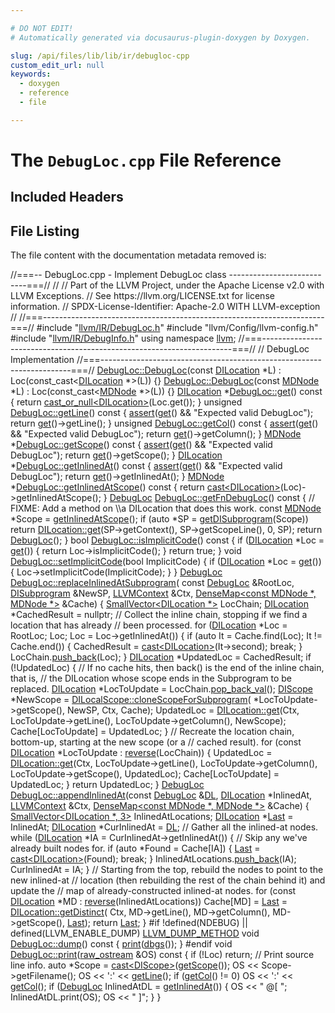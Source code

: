 ```yaml
---

# DO NOT EDIT!
# Automatically generated via docusaurus-plugin-doxygen by Doxygen.

slug: /api/files/lib/lib/ir/debugloc-cpp
custom_edit_url: null
keywords:
  - doxygen
  - reference
  - file

---
```





# The `DebugLoc.cpp` File Reference

<DoxygenPage pluginConfig={pluginConfig}>



## Included Headers

<IncludesList>
<IncludesListItem
  filePath="llvm/IR/DebugLoc.h"
  permalink="/docs/api/files/include/include/llvm/include/llvm/ir/debugloc-h"
  isLocal="true" />
<IncludesListItem
  filePath="llvm/Config/llvm-config.h"
  permalink=""
  isLocal="true" />
<IncludesListItem
  filePath="llvm/IR/DebugInfo.h"
  permalink="/docs/api/files/include/include/llvm/include/llvm/ir/debuginfo-h"
  isLocal="true" />
</IncludesList>


## File Listing

The file content with the documentation metadata removed is:

<ProgramListing>

<Link id="l00001" /><CodeLine lineNumber="1"><span class="doxyHighlightComment">//===-- DebugLoc.cpp - Implement DebugLoc class ---------------------------===//</span></CodeLine>
<Link id="l00002" /><CodeLine lineNumber="2"><span class="doxyHighlightComment">//</span></CodeLine>
<Link id="l00003" /><CodeLine lineNumber="3"><span class="doxyHighlightComment">// Part of the LLVM Project, under the Apache License v2.0 with LLVM Exceptions.</span></CodeLine>
<Link id="l00004" /><CodeLine lineNumber="4"><span class="doxyHighlightComment">// See https://llvm.org/LICENSE.txt for license information.</span></CodeLine>
<Link id="l00005" /><CodeLine lineNumber="5"><span class="doxyHighlightComment">// SPDX-License-Identifier: Apache-2.0 WITH LLVM-exception</span></CodeLine>
<Link id="l00006" /><CodeLine lineNumber="6"><span class="doxyHighlightComment">//</span></CodeLine>
<Link id="l00007" /><CodeLine lineNumber="7"><span class="doxyHighlightComment">//===----------------------------------------------------------------------===//</span></CodeLine>
<Link id="l00008" /><CodeLine lineNumber="8"></CodeLine>
<Link id="l00009" /><CodeLine lineNumber="9"><span class="doxyHighlightPreprocessor">#include &quot;<a href="/docs/api/files/include/include/llvm/include/llvm/ir/debugloc-h">llvm/IR/DebugLoc.h</a>&quot;</span></CodeLine>
<Link id="l00010" /><CodeLine lineNumber="10"><span class="doxyHighlightPreprocessor">#include &quot;llvm/Config/llvm-config.h&quot;</span></CodeLine>
<Link id="l00011" /><CodeLine lineNumber="11"><span class="doxyHighlightPreprocessor">#include &quot;<a href="/docs/api/files/include/include/llvm/include/llvm/ir/debuginfo-h">llvm/IR/DebugInfo.h</a>&quot;</span></CodeLine>
<Link id="l00012" /><CodeLine lineNumber="12"><span class="doxyHighlightKeyword">using namespace </span><span class="doxyHighlight"><a href="/docs/api/namespaces/llvm">llvm</a>;</span></CodeLine>
<Link id="l00013" /><CodeLine lineNumber="13"></CodeLine>
<Link id="l00014" /><CodeLine lineNumber="14"><span class="doxyHighlightComment">//===----------------------------------------------------------------------===//</span></CodeLine>
<Link id="l00015" /><CodeLine lineNumber="15"><span class="doxyHighlightComment">// DebugLoc Implementation</span></CodeLine>
<Link id="l00016" /><CodeLine lineNumber="16"><span class="doxyHighlightComment">//===----------------------------------------------------------------------===//</span></CodeLine>
<Link id="l00017" /><CodeLine lineNumber="17" lineLink="/docs/api/classes/llvm/debugloc/#a39a96f6eafefa196693d5ca3ef376934"><span class="doxyHighlight"><a href="/docs/api/classes/llvm/debugloc/#a37616eb7c1e47f6df05f3fdbdc09552a">DebugLoc::DebugLoc</a>(</span><span class="doxyHighlightKeyword">const</span><span class="doxyHighlight"> <a href="/docs/api/classes/llvm/dilocation">DILocation</a> &#42;L) : Loc(const&#95;cast&lt;<a href="/docs/api/classes/llvm/dilocation">DILocation</a> &#42;&gt;(L)) &#123;&#125;</span></CodeLine>
<Link id="l00018" /><CodeLine lineNumber="18" lineLink="/docs/api/classes/llvm/debugloc/#a274fed1b1b0bad2f68057a400b5cf738"><span class="doxyHighlight"><a href="/docs/api/classes/llvm/debugloc/#a37616eb7c1e47f6df05f3fdbdc09552a">DebugLoc::DebugLoc</a>(</span><span class="doxyHighlightKeyword">const</span><span class="doxyHighlight"> <a href="/docs/api/classes/llvm/mdnode">MDNode</a> &#42;L) : Loc(const&#95;cast&lt;<a href="/docs/api/classes/llvm/mdnode">MDNode</a> &#42;&gt;(L)) &#123;&#125;</span></CodeLine>
<Link id="l00019" /><CodeLine lineNumber="19"></CodeLine>
<Link id="l00020" /><CodeLine lineNumber="20" lineLink="/docs/api/classes/llvm/debugloc/#a4ff1bb484be62f8dac94fc087f72f524"><span class="doxyHighlight"><a href="/docs/api/classes/llvm/dilocation">DILocation</a> &#42;<a href="/docs/api/classes/llvm/debugloc/#a4ff1bb484be62f8dac94fc087f72f524">DebugLoc::get</a>()</span><span class="doxyHighlightKeyword"> const </span><span class="doxyHighlight">&#123;</span></CodeLine>
<Link id="l00021" /><CodeLine lineNumber="21"><span class="doxyHighlight">  </span><span class="doxyHighlightKeywordFlow">return</span><span class="doxyHighlight"> <a href="/docs/api/namespaces/llvm/#a3e627c32543ca70720c4270a8b11da3f">cast&#95;or&#95;null&lt;DILocation&gt;</a>(Loc.get());</span></CodeLine>
<Link id="l00022" /><CodeLine lineNumber="22"><span class="doxyHighlight">&#125;</span></CodeLine>
<Link id="l00023" /><CodeLine lineNumber="23"></CodeLine>
<Link id="l00024" /><CodeLine lineNumber="24" lineLink="/docs/api/classes/llvm/debugloc/#a427c256af834975c7869ad28fac00563"><span class="doxyHighlightKeywordType">unsigned</span><span class="doxyHighlight"> <a href="/docs/api/classes/llvm/debugloc/#a427c256af834975c7869ad28fac00563">DebugLoc::getLine</a>()</span><span class="doxyHighlightKeyword"> const </span><span class="doxyHighlight">&#123;</span></CodeLine>
<Link id="l00025" /><CodeLine lineNumber="25"><span class="doxyHighlight">  <a href="/docs/api/files/lib/lib/target/lib/target/amdgpu/silowercontrolflow-cpp/#a4868c5d81c5ccc98c47aeab6244346a0">assert</a>(<a href="/docs/api/classes/llvm/debugloc/#a4ff1bb484be62f8dac94fc087f72f524">get</a>() &amp;&amp; </span><span class="doxyHighlightStringLiteral">&quot;Expected valid DebugLoc&quot;</span><span class="doxyHighlight">);</span></CodeLine>
<Link id="l00026" /><CodeLine lineNumber="26"><span class="doxyHighlight">  </span><span class="doxyHighlightKeywordFlow">return</span><span class="doxyHighlight"> <a href="/docs/api/classes/llvm/debugloc/#a4ff1bb484be62f8dac94fc087f72f524">get</a>()-&gt;getLine();</span></CodeLine>
<Link id="l00027" /><CodeLine lineNumber="27"><span class="doxyHighlight">&#125;</span></CodeLine>
<Link id="l00028" /><CodeLine lineNumber="28"></CodeLine>
<Link id="l00029" /><CodeLine lineNumber="29" lineLink="/docs/api/classes/llvm/debugloc/#a98eca4d65070b40322af34cf08842d8c"><span class="doxyHighlightKeywordType">unsigned</span><span class="doxyHighlight"> <a href="/docs/api/classes/llvm/debugloc/#a98eca4d65070b40322af34cf08842d8c">DebugLoc::getCol</a>()</span><span class="doxyHighlightKeyword"> const </span><span class="doxyHighlight">&#123;</span></CodeLine>
<Link id="l00030" /><CodeLine lineNumber="30"><span class="doxyHighlight">  <a href="/docs/api/files/lib/lib/target/lib/target/amdgpu/silowercontrolflow-cpp/#a4868c5d81c5ccc98c47aeab6244346a0">assert</a>(<a href="/docs/api/classes/llvm/debugloc/#a4ff1bb484be62f8dac94fc087f72f524">get</a>() &amp;&amp; </span><span class="doxyHighlightStringLiteral">&quot;Expected valid DebugLoc&quot;</span><span class="doxyHighlight">);</span></CodeLine>
<Link id="l00031" /><CodeLine lineNumber="31"><span class="doxyHighlight">  </span><span class="doxyHighlightKeywordFlow">return</span><span class="doxyHighlight"> <a href="/docs/api/classes/llvm/debugloc/#a4ff1bb484be62f8dac94fc087f72f524">get</a>()-&gt;getColumn();</span></CodeLine>
<Link id="l00032" /><CodeLine lineNumber="32"><span class="doxyHighlight">&#125;</span></CodeLine>
<Link id="l00033" /><CodeLine lineNumber="33"></CodeLine>
<Link id="l00034" /><CodeLine lineNumber="34" lineLink="/docs/api/classes/llvm/debugloc/#a51e7213ee467c71c8feec9ff30a580bd"><span class="doxyHighlight"><a href="/docs/api/classes/llvm/mdnode">MDNode</a> &#42;<a href="/docs/api/classes/llvm/debugloc/#a51e7213ee467c71c8feec9ff30a580bd">DebugLoc::getScope</a>()</span><span class="doxyHighlightKeyword"> const </span><span class="doxyHighlight">&#123;</span></CodeLine>
<Link id="l00035" /><CodeLine lineNumber="35"><span class="doxyHighlight">  <a href="/docs/api/files/lib/lib/target/lib/target/amdgpu/silowercontrolflow-cpp/#a4868c5d81c5ccc98c47aeab6244346a0">assert</a>(<a href="/docs/api/classes/llvm/debugloc/#a4ff1bb484be62f8dac94fc087f72f524">get</a>() &amp;&amp; </span><span class="doxyHighlightStringLiteral">&quot;Expected valid DebugLoc&quot;</span><span class="doxyHighlight">);</span></CodeLine>
<Link id="l00036" /><CodeLine lineNumber="36"><span class="doxyHighlight">  </span><span class="doxyHighlightKeywordFlow">return</span><span class="doxyHighlight"> <a href="/docs/api/classes/llvm/debugloc/#a4ff1bb484be62f8dac94fc087f72f524">get</a>()-&gt;getScope();</span></CodeLine>
<Link id="l00037" /><CodeLine lineNumber="37"><span class="doxyHighlight">&#125;</span></CodeLine>
<Link id="l00038" /><CodeLine lineNumber="38"></CodeLine>
<Link id="l00039" /><CodeLine lineNumber="39" lineLink="/docs/api/classes/llvm/debugloc/#ada0b6f3c53a53b7274e7aeb23eeab5a8"><span class="doxyHighlight"><a href="/docs/api/classes/llvm/dilocation">DILocation</a> &#42;<a href="/docs/api/classes/llvm/debugloc/#ada0b6f3c53a53b7274e7aeb23eeab5a8">DebugLoc::getInlinedAt</a>()</span><span class="doxyHighlightKeyword"> const </span><span class="doxyHighlight">&#123;</span></CodeLine>
<Link id="l00040" /><CodeLine lineNumber="40"><span class="doxyHighlight">  <a href="/docs/api/files/lib/lib/target/lib/target/amdgpu/silowercontrolflow-cpp/#a4868c5d81c5ccc98c47aeab6244346a0">assert</a>(<a href="/docs/api/classes/llvm/debugloc/#a4ff1bb484be62f8dac94fc087f72f524">get</a>() &amp;&amp; </span><span class="doxyHighlightStringLiteral">&quot;Expected valid DebugLoc&quot;</span><span class="doxyHighlight">);</span></CodeLine>
<Link id="l00041" /><CodeLine lineNumber="41"><span class="doxyHighlight">  </span><span class="doxyHighlightKeywordFlow">return</span><span class="doxyHighlight"> <a href="/docs/api/classes/llvm/debugloc/#a4ff1bb484be62f8dac94fc087f72f524">get</a>()-&gt;getInlinedAt();</span></CodeLine>
<Link id="l00042" /><CodeLine lineNumber="42"><span class="doxyHighlight">&#125;</span></CodeLine>
<Link id="l00043" /><CodeLine lineNumber="43"></CodeLine>
<Link id="l00044" /><CodeLine lineNumber="44" lineLink="/docs/api/classes/llvm/debugloc/#af881dfbb1a3f3e64fc9a8eea04be04bc"><span class="doxyHighlight"><a href="/docs/api/classes/llvm/mdnode">MDNode</a> &#42;<a href="/docs/api/classes/llvm/debugloc/#af881dfbb1a3f3e64fc9a8eea04be04bc">DebugLoc::getInlinedAtScope</a>()</span><span class="doxyHighlightKeyword"> const </span><span class="doxyHighlight">&#123;</span></CodeLine>
<Link id="l00045" /><CodeLine lineNumber="45"><span class="doxyHighlight">  </span><span class="doxyHighlightKeywordFlow">return</span><span class="doxyHighlight"> <a href="/docs/api/namespaces/llvm/#ac4fc845f5ed92de63cd4474f128f5fc5">cast&lt;DILocation&gt;</a>(Loc)-&gt;getInlinedAtScope();</span></CodeLine>
<Link id="l00046" /><CodeLine lineNumber="46"><span class="doxyHighlight">&#125;</span></CodeLine>
<Link id="l00047" /><CodeLine lineNumber="47"></CodeLine>
<Link id="l00048" /><CodeLine lineNumber="48" lineLink="/docs/api/classes/llvm/debugloc/#a4bccb0979d1d30e83fe142ac7fb4747b"><span class="doxyHighlight"><a href="/docs/api/classes/llvm/debugloc/#a37616eb7c1e47f6df05f3fdbdc09552a">DebugLoc</a> <a href="/docs/api/classes/llvm/debugloc/#a4bccb0979d1d30e83fe142ac7fb4747b">DebugLoc::getFnDebugLoc</a>()</span><span class="doxyHighlightKeyword"> const </span><span class="doxyHighlight">&#123;</span></CodeLine>
<Link id="l00049" /><CodeLine lineNumber="49"><span class="doxyHighlight">  </span><span class="doxyHighlightComment">// FIXME: Add a method on \\a DILocation that does this work.</span></CodeLine>
<Link id="l00050" /><CodeLine lineNumber="50"><span class="doxyHighlight">  </span><span class="doxyHighlightKeyword">const</span><span class="doxyHighlight"> <a href="/docs/api/classes/llvm/mdnode">MDNode</a> &#42;Scope = <a href="/docs/api/classes/llvm/debugloc/#af881dfbb1a3f3e64fc9a8eea04be04bc">getInlinedAtScope</a>();</span></CodeLine>
<Link id="l00051" /><CodeLine lineNumber="51"><span class="doxyHighlight">  </span><span class="doxyHighlightKeywordFlow">if</span><span class="doxyHighlight"> (</span><span class="doxyHighlightKeyword">auto</span><span class="doxyHighlight"> &#42;SP = <a href="/docs/api/namespaces/llvm/#af648a1ecd9b0189801c2c8f8f15ffba3">getDISubprogram</a>(Scope))</span></CodeLine>
<Link id="l00052" /><CodeLine lineNumber="52"><span class="doxyHighlight">    </span><span class="doxyHighlightKeywordFlow">return</span><span class="doxyHighlight"> <a href="/docs/api/classes/llvm/mdnode/#a7d10a7b9b7f40b04d27ed97c38ea1950">DILocation::get</a>(SP-&gt;getContext(), SP-&gt;getScopeLine(), 0, SP);</span></CodeLine>
<Link id="l00053" /><CodeLine lineNumber="53"></CodeLine>
<Link id="l00054" /><CodeLine lineNumber="54"><span class="doxyHighlight">  </span><span class="doxyHighlightKeywordFlow">return</span><span class="doxyHighlight"> <a href="/docs/api/classes/llvm/debugloc/#a37616eb7c1e47f6df05f3fdbdc09552a">DebugLoc</a>();</span></CodeLine>
<Link id="l00055" /><CodeLine lineNumber="55"><span class="doxyHighlight">&#125;</span></CodeLine>
<Link id="l00056" /><CodeLine lineNumber="56"></CodeLine>
<Link id="l00057" /><CodeLine lineNumber="57" lineLink="/docs/api/classes/llvm/debugloc/#aadbe78e14e88b07caba251af5db4a042"><span class="doxyHighlightKeywordType">bool</span><span class="doxyHighlight"> <a href="/docs/api/classes/llvm/debugloc/#aadbe78e14e88b07caba251af5db4a042">DebugLoc::isImplicitCode</a>()</span><span class="doxyHighlightKeyword"> const </span><span class="doxyHighlight">&#123;</span></CodeLine>
<Link id="l00058" /><CodeLine lineNumber="58"><span class="doxyHighlight">  </span><span class="doxyHighlightKeywordFlow">if</span><span class="doxyHighlight"> (<a href="/docs/api/classes/llvm/dilocation">DILocation</a> &#42;Loc = <a href="/docs/api/classes/llvm/debugloc/#a4ff1bb484be62f8dac94fc087f72f524">get</a>()) &#123;</span></CodeLine>
<Link id="l00059" /><CodeLine lineNumber="59"><span class="doxyHighlight">    </span><span class="doxyHighlightKeywordFlow">return</span><span class="doxyHighlight"> Loc-&gt;isImplicitCode();</span></CodeLine>
<Link id="l00060" /><CodeLine lineNumber="60"><span class="doxyHighlight">  &#125;</span></CodeLine>
<Link id="l00061" /><CodeLine lineNumber="61"><span class="doxyHighlight">  </span><span class="doxyHighlightKeywordFlow">return</span><span class="doxyHighlight"> </span><span class="doxyHighlightKeyword">true</span><span class="doxyHighlight">;</span></CodeLine>
<Link id="l00062" /><CodeLine lineNumber="62"><span class="doxyHighlight">&#125;</span></CodeLine>
<Link id="l00063" /><CodeLine lineNumber="63"></CodeLine>
<Link id="l00064" /><CodeLine lineNumber="64" lineLink="/docs/api/classes/llvm/debugloc/#a04abc02eae5231190e32453a72d4b2bf"><span class="doxyHighlightKeywordType">void</span><span class="doxyHighlight"> <a href="/docs/api/classes/llvm/debugloc/#a04abc02eae5231190e32453a72d4b2bf">DebugLoc::setImplicitCode</a>(</span><span class="doxyHighlightKeywordType">bool</span><span class="doxyHighlight"> ImplicitCode) &#123;</span></CodeLine>
<Link id="l00065" /><CodeLine lineNumber="65"><span class="doxyHighlight">  </span><span class="doxyHighlightKeywordFlow">if</span><span class="doxyHighlight"> (<a href="/docs/api/classes/llvm/dilocation">DILocation</a> &#42;Loc = <a href="/docs/api/classes/llvm/debugloc/#a4ff1bb484be62f8dac94fc087f72f524">get</a>()) &#123;</span></CodeLine>
<Link id="l00066" /><CodeLine lineNumber="66"><span class="doxyHighlight">    Loc-&gt;setImplicitCode(ImplicitCode);</span></CodeLine>
<Link id="l00067" /><CodeLine lineNumber="67"><span class="doxyHighlight">  &#125;</span></CodeLine>
<Link id="l00068" /><CodeLine lineNumber="68"><span class="doxyHighlight">&#125;</span></CodeLine>
<Link id="l00069" /><CodeLine lineNumber="69"></CodeLine>
<Link id="l00070" /><CodeLine lineNumber="70" lineLink="/docs/api/classes/llvm/debugloc/#aac09dfae0aafa3f07db67a5813f454ae"><span class="doxyHighlight"><a href="/docs/api/classes/llvm/debugloc/#a37616eb7c1e47f6df05f3fdbdc09552a">DebugLoc</a> <a href="/docs/api/classes/llvm/debugloc/#aac09dfae0aafa3f07db67a5813f454ae">DebugLoc::replaceInlinedAtSubprogram</a>(</span></CodeLine>
<Link id="l00071" /><CodeLine lineNumber="71"><span class="doxyHighlight">    </span><span class="doxyHighlightKeyword">const</span><span class="doxyHighlight"> <a href="/docs/api/classes/llvm/debugloc/#a37616eb7c1e47f6df05f3fdbdc09552a">DebugLoc</a> &amp;RootLoc, <a href="/docs/api/classes/llvm/disubprogram">DISubprogram</a> &amp;NewSP, <a href="/docs/api/classes/llvm/llvmcontext">LLVMContext</a> &amp;Ctx,</span></CodeLine>
<Link id="l00072" /><CodeLine lineNumber="72"><span class="doxyHighlight">    <a href="/docs/api/classes/llvm/densemap">DenseMap&lt;const MDNode &#42;, MDNode &#42;&gt;</a> &amp;Cache) &#123;</span></CodeLine>
<Link id="l00073" /><CodeLine lineNumber="73"><span class="doxyHighlight">  <a href="/docs/api/classes/llvm/smallvector">SmallVector&lt;DILocation &#42;&gt;</a> LocChain;</span></CodeLine>
<Link id="l00074" /><CodeLine lineNumber="74"><span class="doxyHighlight">  <a href="/docs/api/classes/llvm/dilocation">DILocation</a> &#42;CachedResult = </span><span class="doxyHighlightKeyword">nullptr</span><span class="doxyHighlight">;</span></CodeLine>
<Link id="l00075" /><CodeLine lineNumber="75"></CodeLine>
<Link id="l00076" /><CodeLine lineNumber="76"><span class="doxyHighlight">  </span><span class="doxyHighlightComment">// Collect the inline chain, stopping if we find a location that has already</span></CodeLine>
<Link id="l00077" /><CodeLine lineNumber="77"><span class="doxyHighlight">  </span><span class="doxyHighlightComment">// been processed.</span></CodeLine>
<Link id="l00078" /><CodeLine lineNumber="78"><span class="doxyHighlight">  </span><span class="doxyHighlightKeywordFlow">for</span><span class="doxyHighlight"> (<a href="/docs/api/classes/llvm/dilocation">DILocation</a> &#42;Loc = RootLoc; Loc; Loc = Loc-&gt;getInlinedAt()) &#123;</span></CodeLine>
<Link id="l00079" /><CodeLine lineNumber="79"><span class="doxyHighlight">    </span><span class="doxyHighlightKeywordFlow">if</span><span class="doxyHighlight"> (</span><span class="doxyHighlightKeyword">auto</span><span class="doxyHighlight"> It = Cache.find(Loc); It != Cache.end()) &#123;</span></CodeLine>
<Link id="l00080" /><CodeLine lineNumber="80"><span class="doxyHighlight">      CachedResult = <a href="/docs/api/namespaces/llvm/#ac4fc845f5ed92de63cd4474f128f5fc5">cast&lt;DILocation&gt;</a>(It-&gt;second);</span></CodeLine>
<Link id="l00081" /><CodeLine lineNumber="81"><span class="doxyHighlight">      </span><span class="doxyHighlightKeywordFlow">break</span><span class="doxyHighlight">;</span></CodeLine>
<Link id="l00082" /><CodeLine lineNumber="82"><span class="doxyHighlight">    &#125;</span></CodeLine>
<Link id="l00083" /><CodeLine lineNumber="83"><span class="doxyHighlight">    LocChain.<a href="/docs/api/classes/llvm/smallvectortemplatebase/#af42bfbc067df27c19ee2fc859df58799">push&#95;back</a>(Loc);</span></CodeLine>
<Link id="l00084" /><CodeLine lineNumber="84"><span class="doxyHighlight">  &#125;</span></CodeLine>
<Link id="l00085" /><CodeLine lineNumber="85"></CodeLine>
<Link id="l00086" /><CodeLine lineNumber="86"><span class="doxyHighlight">  <a href="/docs/api/classes/llvm/dilocation">DILocation</a> &#42;UpdatedLoc = CachedResult;</span></CodeLine>
<Link id="l00087" /><CodeLine lineNumber="87"><span class="doxyHighlight">  </span><span class="doxyHighlightKeywordFlow">if</span><span class="doxyHighlight"> (!UpdatedLoc) &#123;</span></CodeLine>
<Link id="l00088" /><CodeLine lineNumber="88"><span class="doxyHighlight">    </span><span class="doxyHighlightComment">// If no cache hits, then back() is the end of the inline chain, that is,</span></CodeLine>
<Link id="l00089" /><CodeLine lineNumber="89"><span class="doxyHighlight">    </span><span class="doxyHighlightComment">// the DILocation whose scope ends in the Subprogram to be replaced.</span></CodeLine>
<Link id="l00090" /><CodeLine lineNumber="90"><span class="doxyHighlight">    <a href="/docs/api/classes/llvm/dilocation">DILocation</a> &#42;LocToUpdate = LocChain.<a href="/docs/api/classes/llvm/smallvectorimpl/#a0c8ffe664a36e30d49c84d0aded2fe08">pop&#95;back&#95;val</a>();</span></CodeLine>
<Link id="l00091" /><CodeLine lineNumber="91"><span class="doxyHighlight">    <a href="/docs/api/classes/llvm/discope">DIScope</a> &#42;NewScope = <a href="/docs/api/classes/llvm/dilocalscope/#ae713d283078fedb08e45a4e893508866">DILocalScope::cloneScopeForSubprogram</a>(</span></CodeLine>
<Link id="l00092" /><CodeLine lineNumber="92"><span class="doxyHighlight">        &#42;LocToUpdate-&gt;getScope(), NewSP, Ctx, Cache);</span></CodeLine>
<Link id="l00093" /><CodeLine lineNumber="93"><span class="doxyHighlight">    UpdatedLoc = <a href="/docs/api/classes/llvm/mdnode/#a7d10a7b9b7f40b04d27ed97c38ea1950">DILocation::get</a>(Ctx, LocToUpdate-&gt;getLine(),</span></CodeLine>
<Link id="l00094" /><CodeLine lineNumber="94"><span class="doxyHighlight">                                 LocToUpdate-&gt;getColumn(), NewScope);</span></CodeLine>
<Link id="l00095" /><CodeLine lineNumber="95"><span class="doxyHighlight">    Cache&#91;LocToUpdate&#93; = UpdatedLoc;</span></CodeLine>
<Link id="l00096" /><CodeLine lineNumber="96"><span class="doxyHighlight">  &#125;</span></CodeLine>
<Link id="l00097" /><CodeLine lineNumber="97"></CodeLine>
<Link id="l00098" /><CodeLine lineNumber="98"><span class="doxyHighlight">  </span><span class="doxyHighlightComment">// Recreate the location chain, bottom-up, starting at the new scope (or a</span></CodeLine>
<Link id="l00099" /><CodeLine lineNumber="99"><span class="doxyHighlight">  </span><span class="doxyHighlightComment">// cached result).</span></CodeLine>
<Link id="l00100" /><CodeLine lineNumber="100"><span class="doxyHighlight">  </span><span class="doxyHighlightKeywordFlow">for</span><span class="doxyHighlight"> (</span><span class="doxyHighlightKeyword">const</span><span class="doxyHighlight"> <a href="/docs/api/classes/llvm/dilocation">DILocation</a> &#42;LocToUpdate : <a href="/docs/api/namespaces/llvm/#a6b0ac1fa4f05de76413c5e0ca6334035">reverse</a>(LocChain)) &#123;</span></CodeLine>
<Link id="l00101" /><CodeLine lineNumber="101"><span class="doxyHighlight">    UpdatedLoc =</span></CodeLine>
<Link id="l00102" /><CodeLine lineNumber="102"><span class="doxyHighlight">        <a href="/docs/api/classes/llvm/mdnode/#a7d10a7b9b7f40b04d27ed97c38ea1950">DILocation::get</a>(Ctx, LocToUpdate-&gt;getLine(), LocToUpdate-&gt;getColumn(),</span></CodeLine>
<Link id="l00103" /><CodeLine lineNumber="103"><span class="doxyHighlight">                        LocToUpdate-&gt;getScope(), UpdatedLoc);</span></CodeLine>
<Link id="l00104" /><CodeLine lineNumber="104"><span class="doxyHighlight">    Cache&#91;LocToUpdate&#93; = UpdatedLoc;</span></CodeLine>
<Link id="l00105" /><CodeLine lineNumber="105"><span class="doxyHighlight">  &#125;</span></CodeLine>
<Link id="l00106" /><CodeLine lineNumber="106"></CodeLine>
<Link id="l00107" /><CodeLine lineNumber="107"><span class="doxyHighlight">  </span><span class="doxyHighlightKeywordFlow">return</span><span class="doxyHighlight"> UpdatedLoc;</span></CodeLine>
<Link id="l00108" /><CodeLine lineNumber="108"><span class="doxyHighlight">&#125;</span></CodeLine>
<Link id="l00109" /><CodeLine lineNumber="109"></CodeLine>
<Link id="l00110" /><CodeLine lineNumber="110" lineLink="/docs/api/classes/llvm/debugloc/#a55acf718f2931a7050c4ed39eb0434e7"><span class="doxyHighlight"><a href="/docs/api/classes/llvm/debugloc/#a37616eb7c1e47f6df05f3fdbdc09552a">DebugLoc</a> <a href="/docs/api/classes/llvm/debugloc/#a55acf718f2931a7050c4ed39eb0434e7">DebugLoc::appendInlinedAt</a>(</span><span class="doxyHighlightKeyword">const</span><span class="doxyHighlight"> <a href="/docs/api/classes/llvm/debugloc/#a37616eb7c1e47f6df05f3fdbdc09552a">DebugLoc</a> &amp;<a href="/docs/api/files/lib/lib/target/lib/target/arm/armslshardening-cpp/#ad467c4ab9119043f9b7750ab986be61a">DL</a>, <a href="/docs/api/classes/llvm/dilocation">DILocation</a> &#42;InlinedAt,</span></CodeLine>
<Link id="l00111" /><CodeLine lineNumber="111"><span class="doxyHighlight">                                   <a href="/docs/api/classes/llvm/llvmcontext">LLVMContext</a> &amp;Ctx,</span></CodeLine>
<Link id="l00112" /><CodeLine lineNumber="112"><span class="doxyHighlight">                                   <a href="/docs/api/classes/llvm/densemap">DenseMap&lt;const MDNode &#42;, MDNode &#42;&gt;</a> &amp;Cache) &#123;</span></CodeLine>
<Link id="l00113" /><CodeLine lineNumber="113"><span class="doxyHighlight">  <a href="/docs/api/classes/llvm/smallvector">SmallVector&lt;DILocation &#42;, 3&gt;</a> InlinedAtLocations;</span></CodeLine>
<Link id="l00114" /><CodeLine lineNumber="114"><span class="doxyHighlight">  <a href="/docs/api/classes/llvm/dilocation">DILocation</a> &#42;<a href="/docs/api/namespaces/llvm/#ac10d13c57a7adf4a1f140afd5321309bad55b30607c2a9a2616347d6edb789f6b">Last</a> = InlinedAt;</span></CodeLine>
<Link id="l00115" /><CodeLine lineNumber="115"><span class="doxyHighlight">  <a href="/docs/api/classes/llvm/dilocation">DILocation</a> &#42;CurInlinedAt = <a href="/docs/api/files/lib/lib/target/lib/target/arm/armslshardening-cpp/#ad467c4ab9119043f9b7750ab986be61a">DL</a>;</span></CodeLine>
<Link id="l00116" /><CodeLine lineNumber="116"></CodeLine>
<Link id="l00117" /><CodeLine lineNumber="117"><span class="doxyHighlight">  </span><span class="doxyHighlightComment">// Gather all the inlined-at nodes.</span></CodeLine>
<Link id="l00118" /><CodeLine lineNumber="118"><span class="doxyHighlight">  </span><span class="doxyHighlightKeywordFlow">while</span><span class="doxyHighlight"> (<a href="/docs/api/classes/llvm/dilocation">DILocation</a> &#42;IA = CurInlinedAt-&gt;getInlinedAt()) &#123;</span></CodeLine>
<Link id="l00119" /><CodeLine lineNumber="119"><span class="doxyHighlight">    </span><span class="doxyHighlightComment">// Skip any we&#39;ve already built nodes for.</span></CodeLine>
<Link id="l00120" /><CodeLine lineNumber="120"><span class="doxyHighlight">    </span><span class="doxyHighlightKeywordFlow">if</span><span class="doxyHighlight"> (</span><span class="doxyHighlightKeyword">auto</span><span class="doxyHighlight"> &#42;Found = Cache&#91;IA&#93;) &#123;</span></CodeLine>
<Link id="l00121" /><CodeLine lineNumber="121"><span class="doxyHighlight">      <a href="/docs/api/namespaces/llvm/#ac10d13c57a7adf4a1f140afd5321309bad55b30607c2a9a2616347d6edb789f6b">Last</a> = <a href="/docs/api/namespaces/llvm/#ac4fc845f5ed92de63cd4474f128f5fc5">cast&lt;DILocation&gt;</a>(Found);</span></CodeLine>
<Link id="l00122" /><CodeLine lineNumber="122"><span class="doxyHighlight">      </span><span class="doxyHighlightKeywordFlow">break</span><span class="doxyHighlight">;</span></CodeLine>
<Link id="l00123" /><CodeLine lineNumber="123"><span class="doxyHighlight">    &#125;</span></CodeLine>
<Link id="l00124" /><CodeLine lineNumber="124"></CodeLine>
<Link id="l00125" /><CodeLine lineNumber="125"><span class="doxyHighlight">    InlinedAtLocations.<a href="/docs/api/classes/llvm/smallvectortemplatebase/#af42bfbc067df27c19ee2fc859df58799">push&#95;back</a>(IA);</span></CodeLine>
<Link id="l00126" /><CodeLine lineNumber="126"><span class="doxyHighlight">    CurInlinedAt = IA;</span></CodeLine>
<Link id="l00127" /><CodeLine lineNumber="127"><span class="doxyHighlight">  &#125;</span></CodeLine>
<Link id="l00128" /><CodeLine lineNumber="128"></CodeLine>
<Link id="l00129" /><CodeLine lineNumber="129"><span class="doxyHighlight">  </span><span class="doxyHighlightComment">// Starting from the top, rebuild the nodes to point to the new inlined-at</span></CodeLine>
<Link id="l00130" /><CodeLine lineNumber="130"><span class="doxyHighlight">  </span><span class="doxyHighlightComment">// location (then rebuilding the rest of the chain behind it) and update the</span></CodeLine>
<Link id="l00131" /><CodeLine lineNumber="131"><span class="doxyHighlight">  </span><span class="doxyHighlightComment">// map of already-constructed inlined-at nodes.</span></CodeLine>
<Link id="l00132" /><CodeLine lineNumber="132"><span class="doxyHighlight">  </span><span class="doxyHighlightKeywordFlow">for</span><span class="doxyHighlight"> (</span><span class="doxyHighlightKeyword">const</span><span class="doxyHighlight"> <a href="/docs/api/classes/llvm/dilocation">DILocation</a> &#42;MD : <a href="/docs/api/namespaces/llvm/#a6b0ac1fa4f05de76413c5e0ca6334035">reverse</a>(InlinedAtLocations))</span></CodeLine>
<Link id="l00133" /><CodeLine lineNumber="133"><span class="doxyHighlight">    Cache&#91;MD&#93; = <a href="/docs/api/namespaces/llvm/#ac10d13c57a7adf4a1f140afd5321309bad55b30607c2a9a2616347d6edb789f6b">Last</a> = <a href="/docs/api/classes/llvm/mdnode/#a21a975fd58c287a6ca3f1c89c048e7d3">DILocation::getDistinct</a>(</span></CodeLine>
<Link id="l00134" /><CodeLine lineNumber="134"><span class="doxyHighlight">        Ctx, MD-&gt;getLine(), MD-&gt;getColumn(), MD-&gt;getScope(), <a href="/docs/api/namespaces/llvm/#ac10d13c57a7adf4a1f140afd5321309bad55b30607c2a9a2616347d6edb789f6b">Last</a>);</span></CodeLine>
<Link id="l00135" /><CodeLine lineNumber="135"></CodeLine>
<Link id="l00136" /><CodeLine lineNumber="136"><span class="doxyHighlight">  </span><span class="doxyHighlightKeywordFlow">return</span><span class="doxyHighlight"> <a href="/docs/api/namespaces/llvm/#ac10d13c57a7adf4a1f140afd5321309bad55b30607c2a9a2616347d6edb789f6b">Last</a>;</span></CodeLine>
<Link id="l00137" /><CodeLine lineNumber="137"><span class="doxyHighlight">&#125;</span></CodeLine>
<Link id="l00138" /><CodeLine lineNumber="138"></CodeLine>
<Link id="l00139" /><CodeLine lineNumber="139"><span class="doxyHighlightPreprocessor">#if !defined(NDEBUG) || defined(LLVM&#95;ENABLE&#95;DUMP)</span></CodeLine>
<Link id="l00140" /><CodeLine lineNumber="140" lineLink="/docs/api/classes/llvm/debugloc/#abf018edd9aec8ba5434e17d10f64d8cd"><span class="doxyHighlight"><a href="/docs/api/files/include/include/llvm/include/llvm/support/compiler-h/#aa863693eef567397d9c292da5bf22d34">LLVM&#95;DUMP&#95;METHOD</a> </span><span class="doxyHighlightKeywordType">void</span><span class="doxyHighlight"> <a href="/docs/api/classes/llvm/debugloc/#abf018edd9aec8ba5434e17d10f64d8cd">DebugLoc::dump</a>()</span><span class="doxyHighlightKeyword"> const </span><span class="doxyHighlight">&#123; <a href="/docs/api/classes/llvm/debugloc/#a88cd5f78395c5eb2c7b155df2c149bd8">print</a>(<a href="/docs/api/namespaces/llvm/#a7c46c742c31be54870e2038048e6b391">dbgs</a>()); &#125;</span></CodeLine>
<Link id="l00141" /><CodeLine lineNumber="141"><span class="doxyHighlightPreprocessor">#endif</span></CodeLine>
<Link id="l00142" /><CodeLine lineNumber="142"></CodeLine>
<Link id="l00143" /><CodeLine lineNumber="143" lineLink="/docs/api/classes/llvm/debugloc/#a88cd5f78395c5eb2c7b155df2c149bd8"><span class="doxyHighlightKeywordType">void</span><span class="doxyHighlight"> <a href="/docs/api/classes/llvm/debugloc/#a88cd5f78395c5eb2c7b155df2c149bd8">DebugLoc::print</a>(<a href="/docs/api/classes/llvm/raw-ostream">raw&#95;ostream</a> &amp;OS)</span><span class="doxyHighlightKeyword"> const </span><span class="doxyHighlight">&#123;</span></CodeLine>
<Link id="l00144" /><CodeLine lineNumber="144"><span class="doxyHighlight">  </span><span class="doxyHighlightKeywordFlow">if</span><span class="doxyHighlight"> (!Loc)</span></CodeLine>
<Link id="l00145" /><CodeLine lineNumber="145"><span class="doxyHighlight">    </span><span class="doxyHighlightKeywordFlow">return</span><span class="doxyHighlight">;</span></CodeLine>
<Link id="l00146" /><CodeLine lineNumber="146"></CodeLine>
<Link id="l00147" /><CodeLine lineNumber="147"><span class="doxyHighlight">  </span><span class="doxyHighlightComment">// Print source line info.</span></CodeLine>
<Link id="l00148" /><CodeLine lineNumber="148"><span class="doxyHighlight">  </span><span class="doxyHighlightKeyword">auto</span><span class="doxyHighlight"> &#42;Scope = <a href="/docs/api/namespaces/llvm/#ac4fc845f5ed92de63cd4474f128f5fc5">cast&lt;DIScope&gt;</a>(<a href="/docs/api/classes/llvm/debugloc/#a51e7213ee467c71c8feec9ff30a580bd">getScope</a>());</span></CodeLine>
<Link id="l00149" /><CodeLine lineNumber="149"><span class="doxyHighlight">  OS &lt;&lt; Scope-&gt;getFilename();</span></CodeLine>
<Link id="l00150" /><CodeLine lineNumber="150"><span class="doxyHighlight">  OS &lt;&lt; </span><span class="doxyHighlightCharLiteral">&#39;:&#39;</span><span class="doxyHighlight"> &lt;&lt; <a href="/docs/api/classes/llvm/debugloc/#a427c256af834975c7869ad28fac00563">getLine</a>();</span></CodeLine>
<Link id="l00151" /><CodeLine lineNumber="151"><span class="doxyHighlight">  </span><span class="doxyHighlightKeywordFlow">if</span><span class="doxyHighlight"> (<a href="/docs/api/classes/llvm/debugloc/#a98eca4d65070b40322af34cf08842d8c">getCol</a>() != 0)</span></CodeLine>
<Link id="l00152" /><CodeLine lineNumber="152"><span class="doxyHighlight">    OS &lt;&lt; </span><span class="doxyHighlightCharLiteral">&#39;:&#39;</span><span class="doxyHighlight"> &lt;&lt; <a href="/docs/api/classes/llvm/debugloc/#a98eca4d65070b40322af34cf08842d8c">getCol</a>();</span></CodeLine>
<Link id="l00153" /><CodeLine lineNumber="153"></CodeLine>
<Link id="l00154" /><CodeLine lineNumber="154"><span class="doxyHighlight">  </span><span class="doxyHighlightKeywordFlow">if</span><span class="doxyHighlight"> (<a href="/docs/api/classes/llvm/debugloc/#a37616eb7c1e47f6df05f3fdbdc09552a">DebugLoc</a> InlinedAtDL = <a href="/docs/api/classes/llvm/debugloc/#ada0b6f3c53a53b7274e7aeb23eeab5a8">getInlinedAt</a>()) &#123;</span></CodeLine>
<Link id="l00155" /><CodeLine lineNumber="155"><span class="doxyHighlight">    OS &lt;&lt; </span><span class="doxyHighlightStringLiteral">&quot; @&#91; &quot;</span><span class="doxyHighlight">;</span></CodeLine>
<Link id="l00156" /><CodeLine lineNumber="156"><span class="doxyHighlight">    InlinedAtDL.print(OS);</span></CodeLine>
<Link id="l00157" /><CodeLine lineNumber="157"><span class="doxyHighlight">    OS &lt;&lt; </span><span class="doxyHighlightStringLiteral">&quot; &#93;&quot;</span><span class="doxyHighlight">;</span></CodeLine>
<Link id="l00158" /><CodeLine lineNumber="158"><span class="doxyHighlight">  &#125;</span></CodeLine>
<Link id="l00159" /><CodeLine lineNumber="159"><span class="doxyHighlight">&#125;</span></CodeLine>

</ProgramListing>


</DoxygenPage>
